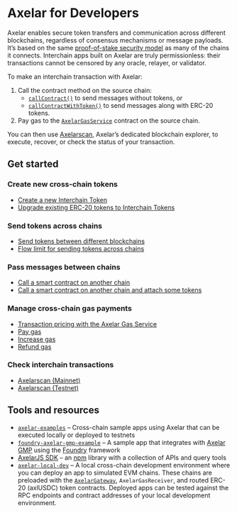 # Axelar for Developers

Axelar enables secure token transfers and communication across different blockchains, regardless of consensus mechanisms or message payloads. It’s based on the same [proof-of-stake security model](/learn/security#proof-of-stake-consensus) as many of the chains it connects. Interchain apps built on Axelar are truly permissionless: their transactions cannot be censored by any oracle, relayer, or validator.

To make an interchain transaction with Axelar:

1. Call the contract method on the source chain:
    * [`callContract()`](/dev/general-message-passing/gmp-messages/) to send messages without tokens, or
    * [`callContractWithToken()`](/dev/general-message-passing/gmp-tokens-with-messages/) to send messages along with ERC-20 tokens.
1. Pay gas to the [`AxelarGasService`](https://github.com/axelarnetwork/axelar-cgp-solidity/blob/main/contracts/gas-service/AxelarGasService.sol) contract on the source chain.

You can then use [Axelarscan](/dev/intro/#check-interchain-transactions), Axelar’s dedicated blockchain explorer, to execute, recover, or check the status of your transaction.

## Get started

### Create new cross-chain tokens

* [Create a new Interchain Token](/dev/send-tokens/interchain-tokens/developer-guides/programmatically-create-a-token/)
* [Upgrade existing ERC-20 tokens to Interchain Tokens](/dev/send-tokens/interchain-tokens/developer-guides/link-custom-tokens-deployed-across-multiple-chains-into-interchain-tokens/)

### Send tokens across chains

* [Send tokens between different blockchains](/dev/send-tokens/introduction/)
* [Flow limit for sending tokens across chains](/dev/send-tokens/interchain-tokens/flow-limit/)

### Pass messages between chains

* [Call a smart contract on another chain](/dev/general-message-passing/gmp-messages/)
* [Call a smart contract on another chain and attach some tokens](/dev/general-message-passing/gmp-tokens-with-messages/)

### Manage cross-chain gas payments

* [Transaction pricing with the Axelar Gas Service](/dev/gas-service/pricing/)
* [Pay gas](/dev/gas-service/pay-gas/)
* [Increase gas](/dev/gas-service/increase-gas/)
* [Refund gas](/dev/gas-service/refund/)

### Check interchain transactions

* [Axelarscan (Mainnet)](https://axelarscan.io/)
* [Axelarscan (Testnet)](https://testnet.axelarscan.io/)

## Tools and resources

* [`axelar-examples`](https://github.com/axelarnetwork/axelar-examples) – Cross-chain sample apps using Axelar that can be executed locally or deployed to testnets
* [`foundry-axelar-gmp-example`](https://github.com/axelarnetwork/foundry-axelar-gmp-example) – A sample app that integrates with [Axelar GMP](/dev/general-message-passing/overview/) using the [Foundry](https://github.com/foundry-rs/foundry) framework
* [AxelarJS SDK](/dev/axelarjs-sdk/intro/) – an [npm](https://www.npmjs.com/) library with a collection of APIs and query tools
* [`axelar-local-dev`](https://github.com/axelarnetwork/axelar-local-dev) – A local cross-chain development environment where you can deploy an app to simulated EVM chains. These chains are preloaded with the [`AxelarGateway`](https://github.com/axelarnetwork/axelar-cgp-solidity/blob/main/contracts/AxelarGateway.sol), `AxelarGasReceiver`, and routed ERC-20 (axlUSDC) token contracts. Deployed apps can be tested against the RPC endpoints and contract addresses of your local development environment.
